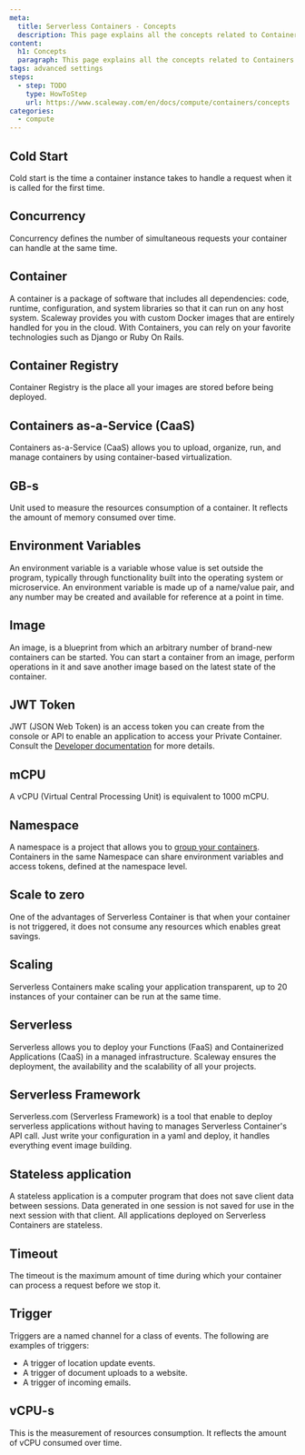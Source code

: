 ```yaml
---
meta:
  title: Serverless Containers - Concepts
  description: This page explains all the concepts related to Containers Functions
content:
  h1: Concepts
  paragraph: This page explains all the concepts related to Containers Functions
tags: advanced settings
steps:
  - step: TODO
    type: HowToStep
    url: https://www.scaleway.com/en/docs/compute/containers/concepts
categories:
  - compute
---
```


<Concept opened>

## Cold Start

Cold start is the time a container instance takes to handle a request when it is called for the first time.

</Concept>

<Concept opened>

## Concurrency

Concurrency defines the number of simultaneous requests your container can handle at the same time.

</Concept>

<Concept opened>

## Container 

A container is a package of software that includes all dependencies: code, runtime, configuration, and system libraries so that it can run on any host system. Scaleway provides you with custom Docker images that are entirely handled for you in the cloud. With Containers, you can rely on your favorite technologies such as Django or Ruby On Rails.

</Concept>


<Concept opened>

## Container Registry 

Container Registry is the place all your images are stored before being deployed.

</Concept>

<Concept>

## Containers as-a-Service (CaaS)

Containers as-a-Service (CaaS) allows you to upload, organize, run, and manage containers by using container-based virtualization.

</Concept>

<Concept>

## GB-s

Unit used to measure the resources consumption of a container. It reflects the amount of memory consumed over time. 

</Concept>

<Concept>

## Environment Variables

An environment variable is a variable whose value is set outside the program, typically through functionality built into the operating system or microservice. An environment variable is made up of a name/value pair, and any number may be created and available for reference at a point in time.

</Concept>

<Concept>

## Image

An image, is a blueprint from which an arbitrary number of brand-new containers can be started. You can start a container from an image, perform operations in it and save another image based on the latest state of the container.

</Concept>

<Concept>

## JWT Token

JWT (JSON Web Token) is an access token you can create from the console or API to enable an application to access your Private Container. Consult the [Developer documentation](https://developers.scaleway.com/en/products/containers/api/#tokens) for more details.

</Concept>

<Concept>

## mCPU


A vCPU (Virtual Central Processing Unit) is equivalent to 1000 mCPU.

</Concept>

<Concept>

## Namespace

A namespace is a project that allows you to [group your containers](/compute/containers/how-to/create-a-containers-namespace/). Containers in the same Namespace can share environment variables and access tokens, defined at the namespace level.

</Concept>

<Concept>

## Scale to zero

One of the advantages of Serverless Container is that when your container is not triggered, it does not consume any resources which enables great savings.

</Concept>

<Concept>

## Scaling

Serverless Containers make scaling your application transparent, up to 20 instances of your container can be run at the same time.

</Concept>

<Concept>

## Serverless

Serverless allows you to deploy your Functions (FaaS) and Containerized Applications (CaaS) in a managed infrastructure. Scaleway ensures the deployment, the availability and the scalability of all your projects.

</Concept>

<Concept>

## Serverless Framework

Serverless.com (Serverless Framework) is a tool that enable to deploy serverless applications without having to manages Serverless Container's API call. Just write your configuration in a yaml and deploy, it handles everything event image building.

</Concept>

<Concept>

## Stateless application

A stateless application is a computer program that does not save client data between sessions. Data generated in one session is not saved for use in the next session with that client. All applications deployed on Serverless Containers are stateless. 

</Concept>

<Concept>

## Timeout

The timeout is the maximum amount of time during which your container can process a request before we stop it.

</Concept>

<Concept>

## Trigger

Triggers are a named channel for a class of events. The following are examples of triggers:

- A trigger of location update events.
- A trigger of document uploads to a website.
- A trigger of incoming emails.

</Concept>

<Concept>

## vCPU-s


This is the measurement of resources consumption. It reflects the amount of vCPU consumed over time. 


</Concept>
